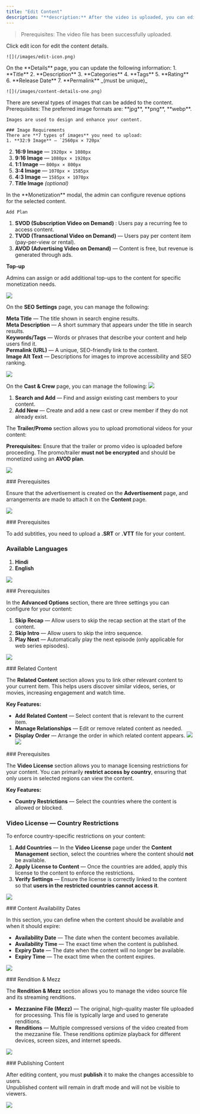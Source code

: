 ```yaml
---
title: "Edit Content"
description: "**description:** After the video is uploaded, you can edit the content details. This includes updating the title, description, categories, tags, images, SEO settings, monetization options, and availability dates."
---
```


> Prerequisites: The video file has been successfully uploaded.

<AccordionGroup>

  <Accordion title="Step 1 — Click on the Edit icon to start editing this content." icon="/images/edit-icon.png">
    Click edit icon for edit the content details.

    ![](/images/edit-icon.png)

  </Accordion>

  <Accordion title="Step 2 — Details Page" icon="layout-dashboard">
    On the **Details** page, you can update the following information:
     1. **Title**
     2. **Description**
     3. **Categories**
     4. **Tags**
     5. **Rating**
     6. **Release Date**
     7. **Permalink** _(must be unique)_
    
    ![](/images/content-details-one.png)

  </Accordion>

  <Accordion title="Step 3 — Images" icon="Image">
    There are several types of images that can be added to the content.
    Prerequisites: The preferred image formats are:  **jpg**, **png**, **webp**.

    Images are used to design and enhance your content.

    ### Image Requirements
    There are **7 types of images** you need to upload:
    1. **32:9 Image** — `2560px × 720px`

2. **16:9 Image** — `1920px × 1080px`
3. **9:16 Image** — `1080px × 1920px`
4. **1:1 Image** — `800px × 800px`
5. **3:4 Image** — `1070px × 1585px`
6. **4:3 Image** — `1585px × 1070px`
7. **Title Image** _(optional)_

  </Accordion>

  <Accordion title="Step 4 —Monetization" icon="wallet">
    In the **Monetization** modal, the admin can configure revenue options for the selected content.
    
    Add Plan
1. **SVOD (Subscription Video on Demand)** : Users pay a recurring fee to access content.  
2. **TVOD (Transactional Video on Demand)** — Users pay per content item (pay-per-view or rental).  
3. **AVOD (Advertising Video on Demand)** — Content is free, but revenue is generated through ads.

**Top-up**

Admins can assign or add additional top-ups to the content for specific monetization needs.

![](/images/content-monetize.png)

</Accordion>

<Accordion title="Step 5 — SEO" icon="chart-line">

On the **SEO Settings** page, you can manage the following:

**Meta Title** — The title shown in search engine results.  
**Meta Description** — A short summary that appears under the title in search results.  
**Keywords/Tags** — Words or phrases that describe your content and help users find it.  
**Permalink (URL)** — A unique, SEO-friendly link to the content.  
**Image Alt Text** — Descriptions for images to improve accessibility and SEO ranking.

![](/images/seo-content.png)

</Accordion>
<Accordion title="Step 6 — Cast and Crew" icon="user">

On the **Cast & Crew** page, you can manage the following:
![](/images/cast-crew-1.png)

1. **Search and Add** — Find and assign existing cast members to your content.
2. **Add New** — Create and add a new cast or crew member if they do not already exist.

</Accordion>

<Accordion title="Step 7 — Trailer and Promo" icon="clapperboard">

The **Trailer/Promo** section allows you to upload promotional videos for your content:

**Prerequisites:** Ensure that the trailer or promo video is uploaded before proceeding. The promo/trailer **must not be encrypted** and should be monetized using an **AVOD plan**.

![](/images/trailer.png)

</Accordion>

<Accordion title="Step 8 — Advertisements" icon="star">
### Prerequisites

Ensure that the advertisement is created on the **Advertisement** page, and arrangements are made to attach it on the **Content** page.

![](/images/content-ad.png)

</Accordion>
<Accordion title="Step 8 — Subtitles" icon="globe">
### Prerequisites

To add subtitles, you need to upload a **.SRT** or **.VTT** file for your content.

### Available Languages

1. **Hindi**
2. **English**

![](/images/subtitle.png)

</Accordion>
<Accordion title="Step 9 — Advanced Options" icon="settings">
### Prerequisites

In the **Advanced Options** section, there are three settings you can configure for your content:

1. **Skip Recap** — Allow users to skip the recap section at the start of the content.
2. **Skip Intro** — Allow users to skip the intro sequence.
3. **Play Next** — Automatically play the next episode (only applicable for web series episodes).

![](/images/advance-option.png)

</Accordion>
<Accordion title="Step 10 — Related Content" icon="heart">
### Related Content

The **Related Content** section allows you to link other relevant content to your current item. This helps users discover similar videos, series, or movies, increasing engagement and watch time.

**Key Features:**

- **Add Related Content** — Select content that is relevant to the current item.
- **Manage Relationships** — Edit or remove related content as needed.
- **Display Order** — Arrange the order in which related content appears.
  ![](/images/related-content-one.png)
  ![](/images/related-content-two.png)

</Accordion>
<Accordion title="Step 11 — Video License" icon="shield">
### Prerequisites

The **Video License** section allows you to manage licensing restrictions for your content. You can primarily **restrict access by country**, ensuring that only users in selected regions can view the content.

**Key Features:**

- **Country Restrictions** — Select the countries where the content is allowed or blocked.

### Video License — Country Restrictions

To enforce country-specific restrictions on your content:

1. **Add Countries** — In the **Video License** page under the **Content Management** section, select the countries where the content should **not** be available.
2. **Apply License to Content** — Once the countries are added, apply this license to the content to enforce the restrictions.
3. **Verify Settings** — Ensure the license is correctly linked to the content so that **users in the restricted countries cannot access it**.

![](/images/video-license.png)

</Accordion>
<Accordion title="Step 12 — Content Availability Dates" icon="clock">
### Content Availability Dates

In this section, you can define when the content should be available and when it should expire:

- **Availability Date** — The date when the content becomes available.
- **Availability Time** — The exact time when the content is published.
- **Expiry Date** — The date when the content will no longer be available.
- **Expiry Time** — The exact time when the content expires.

![](/images/content_availability.png)

</Accordion>
<Accordion title="Step 13 —Rendition & Mezz
" icon="rocket">
### Rendition & Mezz

The **Rendition & Mezz** section allows you to manage the video source file and its streaming renditions.

- **Mezzanine File (Mezz)** — The original, high-quality master file uploaded for processing. This file is typically large and used to generate renditions.
- **Renditions** — Multiple compressed versions of the video created from the mezzanine file. These renditions optimize playback for different devices, screen sizes, and internet speeds.

![](/images/Renditionandmezz.png)

</Accordion>
<Accordion title="Publish
" icon="upload">
### Publishing Content

After editing content, you must **publish** it to make the changes accessible to users.  
Unpublished content will remain in draft mode and will not be visible to viewers.

![](/images/publish.png)

</Accordion>
</AccordionGroup>
